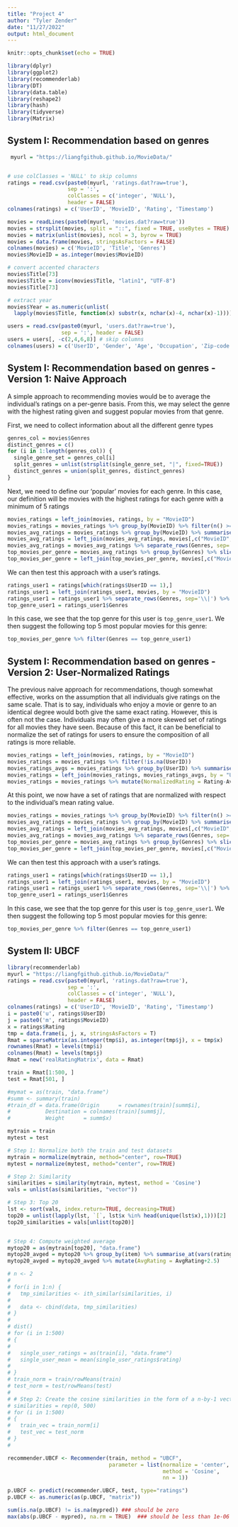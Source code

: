 ---
title: "Project 4"
author: "Tyler Zender"
date: "11/27/2022"
output: html_document
---

```{r setup, include=FALSE}
knitr::opts_chunk$set(echo = TRUE)
```

```{r}
library(dplyr)
library(ggplot2)
library(recommenderlab)
library(DT)
library(data.table)
library(reshape2)
library(hash)
library(tidyverse)
library(Matrix)
```

## System I: Recommendation based on genres

```{r}
 myurl = "https://liangfgithub.github.io/MovieData/"


# use colClasses = 'NULL' to skip columns
ratings = read.csv(paste0(myurl, 'ratings.dat?raw=true'), 
                   sep = ':',
                   colClasses = c('integer', 'NULL'), 
                   header = FALSE)
colnames(ratings) = c('UserID', 'MovieID', 'Rating', 'Timestamp')
```


```{r}
movies = readLines(paste0(myurl, 'movies.dat?raw=true'))
movies = strsplit(movies, split = "::", fixed = TRUE, useBytes = TRUE)
movies = matrix(unlist(movies), ncol = 3, byrow = TRUE)
movies = data.frame(movies, stringsAsFactors = FALSE)
colnames(movies) = c('MovieID', 'Title', 'Genres')
movies$MovieID = as.integer(movies$MovieID)

# convert accented characters
movies$Title[73]
movies$Title = iconv(movies$Title, "latin1", "UTF-8")
movies$Title[73]

# extract year
movies$Year = as.numeric(unlist(
  lapply(movies$Title, function(x) substr(x, nchar(x)-4, nchar(x)-1))))
```


```{r}
users = read.csv(paste0(myurl, 'users.dat?raw=true'),
                 sep = ':', header = FALSE)
users = users[, -c(2,4,6,8)] # skip columns
colnames(users) = c('UserID', 'Gender', 'Age', 'Occupation', 'Zip-code')
```

## System I: Recommendation based on genres - Version 1: Naive Approach

A simple approach to recommending movies would be to average the individual's ratings on a per-genre basis. From this, we may select the genre with the highest rating given and suggest popular movies from that genre.

First, we need to collect information about all the different genre types

```{r}
genres_col = movies$Genres
distinct_genres = c()
for (i in 1:length(genres_col)) {
  single_genre_set = genres_col[i]
  split_genres = unlist(strsplit(single_genre_set, "|", fixed=TRUE))
  distinct_genres = union(split_genres, distinct_genres)
}
```

Next, we need to define our 'popular' movies for each genre. In this case, our definition will be movies with the highest ratings for each genre with a minimum of 5 ratings

```{r}
movies_ratings = left_join(movies, ratings, by = "MovieID")
movies_ratings = movies_ratings %>% group_by(MovieID) %>% filter(n() >= 5)
movies_avg_ratings = movies_ratings %>% group_by(MovieID) %>% summarise_at(vars(Rating), list(AvgRating = mean))
movies_avg_ratings = left_join(movies_avg_ratings, movies[,c("MovieID", "Genres")], by = "MovieID")
movies_avg_ratings = movies_avg_ratings %>% separate_rows(Genres, sep='\\|') %>% arrange(Genres, desc(AvgRating))
top_movies_per_genre = movies_avg_ratings %>% group_by(Genres) %>% slice_max(order_by = AvgRating, n = 5)
top_movies_per_genre = left_join(top_movies_per_genre, movies[,c("MovieID", "Title", "Year")], by = "MovieID")
```

We can then test this approach with a user's ratings. 

```{r}
ratings_user1 = ratings[which(ratings$UserID == 1),]
ratings_user1 = left_join(ratings_user1, movies, by = "MovieID")
ratings_user1 = ratings_user1 %>% separate_rows(Genres, sep='\\|') %>% group_by(Genres) %>% summarise_at(vars(Rating), list(AvgRating = mean)) %>% slice_max(order_by = AvgRating, n = 1)
top_genre_user1 = ratings_user1$Genres
```

In this case, we see that the top genre for this user is `top_genre_user1`. We then suggest the following top 5 most popular movies for this genre:

```{r}
top_movies_per_genre %>% filter(Genres == top_genre_user1)
```

## System I: Recommendation based on genres - Version 2: User-Normalized Ratings

The previous naive approach for recommendations, though somewhat effective, works on the assumption that all individuals give ratings on the same scale. That is to say, individuals who enjoy a movie or genre to an identical degree would both give the same exact rating. However, this is often not the case. Individuals may often give a more skewed set of ratings for all movies they have seen. Because of this fact, it can be beneficial to normalize the set of ratings for users to ensure the composition of all ratings is more reliable.


```{r}
movies_ratings = left_join(movies, ratings, by = "MovieID")
movies_ratings = movies_ratings %>% filter(!is.na(UserID)) 
movies_ratings_avgs = movies_ratings %>% group_by(UserID) %>% summarise_at(vars(Rating), list(AvgRating = mean))
movies_ratings = left_join(movies_ratings, movies_ratings_avgs, by = "UserID")
movies_ratings = movies_ratings %>% mutate(NormalizedRating = Rating-AvgRating)
```

At this point, we now have a set of ratings that are normalized with respect to the individual's mean rating value.

```{r}
movies_ratings = movies_ratings %>% group_by(MovieID) %>% filter(n() >= 5)
movies_avg_ratings = movies_ratings %>% group_by(MovieID) %>% summarise_at(vars(NormalizedRating), list(AvgRating = mean))
movies_avg_ratings = left_join(movies_avg_ratings, movies[,c("MovieID", "Genres")], by = "MovieID")
movies_avg_ratings = movies_avg_ratings %>% separate_rows(Genres, sep='\\|') %>% arrange(Genres, desc(AvgRating))
top_movies_per_genre = movies_avg_ratings %>% group_by(Genres) %>% slice_max(order_by = AvgRating, n = 5)
top_movies_per_genre = left_join(top_movies_per_genre, movies[,c("MovieID", "Title", "Year")], by = "MovieID")
```

We can then test this approach with a user's ratings. 

```{r}
ratings_user1 = ratings[which(ratings$UserID == 1),]
ratings_user1 = left_join(ratings_user1, movies, by = "MovieID")
ratings_user1 = ratings_user1 %>% separate_rows(Genres, sep='\\|') %>% group_by(Genres) %>% summarise_at(vars(Rating), list(AvgRating = mean)) %>% slice_max(order_by = AvgRating, n = 1)
top_genre_user1 = ratings_user1$Genres
```

In this case, we see that the top genre for this user is `top_genre_user1`. We then suggest the following top 5 most popular movies for this genre:

```{r}
top_movies_per_genre %>% filter(Genres == top_genre_user1)
```

## System II: UBCF

```{r}

library(recommenderlab)
myurl = "https://liangfgithub.github.io/MovieData/"
ratings = read.csv(paste0(myurl, 'ratings.dat?raw=true'), 
                   sep = ':',
                   colClasses = c('integer', 'NULL'), 
                   header = FALSE)
colnames(ratings) = c('UserID', 'MovieID', 'Rating', 'Timestamp')
i = paste0('u', ratings$UserID)
j = paste0('m', ratings$MovieID)
x = ratings$Rating
tmp = data.frame(i, j, x, stringsAsFactors = T)
Rmat = sparseMatrix(as.integer(tmp$i), as.integer(tmp$j), x = tmp$x)
rownames(Rmat) = levels(tmp$i)
colnames(Rmat) = levels(tmp$j)
Rmat = new('realRatingMatrix', data = Rmat)

train = Rmat[1:500, ]
test = Rmat[501, ]
```

```{r}
#mymat = as(train, "data.frame")
#summ <- summary(train)
#train_df = data.frame(Origin      = rownames(train)[summ$i],
#           Destination = colnames(train)[summ$j],
#           Weight      = summ$x)

mytrain = train
mytest = test

# Step 1: Normalize both the train and test datasets
mytrain = normalize(mytrain, method="center", row=TRUE)
mytest = normalize(mytest, method="center", row=TRUE)

# Step 2: Similarity
similarities = similarity(mytrain, mytest, method = 'Cosine')
vals = unlist(as(similarities, "vector"))

# Step 3: Top 20
lst <- sort(vals, index.return=TRUE, decreasing=TRUE)
top20 = unlist(lapply(lst, `[`, lst$x %in% head(unique(lst$x),1)))[2]
top20_similarities = vals[unlist(top20)]


# Step 4: Compute weighted average
mytop20 = as(mytrain[top20], "data.frame")
mytop20_avged = mytop20 %>% group_by(item) %>% summarise_at(vars(rating), list(AvgRating = mean))
mytop20_avged = mytop20_avged %>% mutate(AvgRating = AvgRating+2.5)

# n <- 2
# 
# for(i in 1:n) {
#   tmp_similarities <- ith_similar(similarities, i)
# 
#   data <- cbind(data, tmp_similarities)
# }
#     
# dist()
# for (i in 1:500)
# {
#   
#   single_user_ratings = as(train[i], "data.frame")
#   single_user_mean = mean(single_user_ratings$rating)
#   
# }
# train_norm = train/rowMeans(train)
# test_norm = test/rowMeans(test)
# 
# # Step 2: Create the cosine similarities in the form of a n-by-1 vector between the test user and each of the training users
# similarities = rep(0, 500)
# for (i in 1:500)
# {
#   train_vec = train_norm[i]
#   test_vec = test_norm
# }
# 


```

```{r}
recommender.UBCF <- Recommender(train, method = "UBCF",
                                parameter = list(normalize = 'center', 
                                                 method = 'Cosine', 
                                                 nn = 1))

p.UBCF <- predict(recommender.UBCF, test, type="ratings")
p.UBCF <- as.numeric(as(p.UBCF, "matrix"))

sum(is.na(p.UBCF) != is.na(mypred)) ### should be zero
max(abs(p.UBCF - mypred), na.rm = TRUE)  ### should be less than 1e-06 
```



